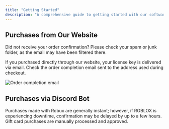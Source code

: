 ```yaml
---
title: "Getting Started"
description: "A comprehensive guide to getting started with our software. Learn how to activate your license, install the software, and get set up quickly and easily."
---
```


## Purchases from Our Website

<Note>Did not receive your order confirmation? Please check your spam or junk folder, as the email may have been filtered there.</Note>

If you purchased directly through our website, your license key is delivered via email. Check the order completion email sent to the address used during checkout.

![Order completion email](/assets/images/website_purchase1.png)

## Purchases via Discord Bot

<Note>Purchases made with Robux are generally instant; however, if ROBLOX is experiencing downtime, confirmation may be delayed by up to a few hours. Gift card purchases are manually processed and approved.</Note>